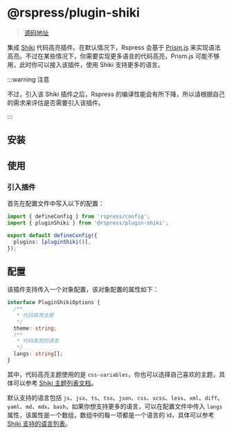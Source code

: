 # @rspress/plugin-shiki

> [源码地址](https://github.com/web-infra-dev/rspress/tree/main/packages/plugin-shiki)

集成 [Shiki](https://github.com/shikijs/shiki) 代码高亮插件。在默认情况下，Rspress 会基于 [Prism.js](https://prismjs.com/) 来实现语法高亮。不过在某些情况下，你需要实现更多语言的代码高亮，Prism.js 可能不够用，此时你可以接入该插件，使用 Shiki 支持更多的语言。

:::warning 注意

不过，引入该 Shiki 插件之后，Rspress 的编译性能会有所下降，所以请根据自己的需求来评估是否需要引入该插件。

:::

## 安装


<PackageManagerTabs command="add @rspress/plugin-shiki -D" />

## 使用

### 引入插件

首先在配置文件中写入以下的配置：

```ts title="rspress.config.ts"
import { defineConfig } from 'rspress/config';
import { pluginShiki } from '@rspress/plugin-shiki';

export default defineConfig({
  plugins: [pluginShiki()],
});
```

## 配置

该插件支持传入一个对象配置，该对象配置的属性如下：

```ts
interface PluginShikiOptions {
  /**
   * 代码高亮主题
   */
  theme: string;
  /**
   * 代码高亮的语言
   */
  langs: string[];
}
```

其中，代码高亮主题使用的是 `css-variables`，你也可以选择自己喜欢的主题，具体可以参考 [Shiki 主题列表文档](https://github.com/shikijs/shiki/blob/main/docs/themes.md)。

默认支持的语言包括 `js`、`jsx`、`ts`、`tsx`、`json`、`css`、`scss`、`less`、`xml`、`diff`、`yaml`、`md`、`mdx`、`bash`，如果你想支持更多的语言，可以在配置文件中传入 `langs` 属性，该属性是一个数组，数组中的每一项都是一个语言的 id，具体可以参考 [Shiki 支持的语言列表](https://github.com/shikijs/shiki/blob/main/docs/languages.md)。
